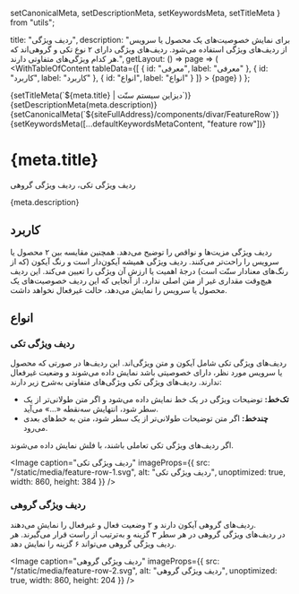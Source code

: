   setCanonicalMeta,
  setDescriptionMeta,
  setKeywordsMeta,
  setTitleMeta
} from "utils";

  title: "ردیف ویژگی",
  description:
    "برای نمایش خصوصیت‌های یک محصول یا سرویس از ردیف‌های ویژگی استفاده می‌شود. ردیف‌های ویژگی دارای ۲ نوع تکی و گروهی‌اند که هر کدام ویژگی‌های متفاوتی دارند.",
  getLayout: () => page =>
    (
      <WithTableOfContent
        tableData={[
          { id: "معرفی", label: "معرفی" },
          { id: "کاربرد", label: "کاربرد" },
          { id: "انواع", label: "انواع" }
        ]}
      >
        {page}
      </WithTableOfContent>
    )
};

<Head>
  {setTitleMeta(`${meta.title} | دیزاین سیستم سنّت`)}
  {setDescriptionMeta(meta.description)}
  {setCanonicalMeta(`${siteFullAddress}/components/divar/FeatureRow`)}
  {setKeywordsMeta([...defaultKeywordsMetaContent, "feature row"])}
</Head>

<h1>
  <span>{meta.title}</span>
  <AnchorButton anchorId="معرفی" />
</h1>

<p data-subtitle>ردیف ویژگی تکی، ردیف ویژگی گروهی</p>

<p>{meta.description}</p>

<h2>
  <span>کاربرد</span>
  <AnchorButton anchorId="کاربرد" />
</h2>

<p>
  ردیف ویژگی مزیت‌ها و نواقص را توضیح می‌دهد. همچنین مقایسه بین ۲ محصول یا سرویس
  را راحت‌تر می‌کنند. ردیف ویژگی همیشه آیکون‌دار است و رنگ آیکون (که از رنگ‌های
  معنادار سنّت است) درجهٔ اهمیت یا ارزش آن ویژگی را تعیین می‌کند. این ردیف
  هیچ‌وقت مقداری غیر از متن اصلی ندارد. از آنجایی که این ردیف خصوصیت‌های یک
  محصول یا سرویس را نمایش می‌دهد، حالت غیرفعال نخواهد داشت.
</p>

<Divider spaced />

<h2>
  <span>انواع</span>
  <AnchorButton anchorId="انواع" />
</h2>

<h3>
  <span>ردیف ویژگی تکی</span>
  <AnchorButton anchorId="ردیف ویژگی تکی" />
</h3>

<p>
  ردیف‌های ویژگی تکی شامل آیکون و متن ویژگی‌‌اند. این ردیف‌ها در صورتی که محصول
  یا سرویس مورد نظر، دارای خصوصیتی باشد نمایش داده می‌شوند و وضعیت غیرفعال
  ندارند. ردیف‌های ویژگی تکی ویژگی‌های متفاوتی به‌شرح زیر دارند:
</p>

<ul>
  <li>
    <strong>تک‌خط:</strong> توضیحات ویژگی در یک خط نمایش داده می‌شود و اگر متن
    طولانی‌تر از یک سطر شود، انتهایش سه‌نقطه «...» می‌آید.
  </li>
  <li>
    <strong>چند‌خط:</strong> اگر متن توضیحات طولانی‌تر از یک سطر شود، متن به
    خط‌های بعدی می‌رود.
  </li>
</ul>

<p>اگر ردیف‌های ویژگی تکی تعاملی باشند، با فلش نمایش داده می‌شوند.</p>

<Image
  caption="ردیف ویژگی تکی"
  imageProps={{
    src: "/static/media/feature-row-1.svg",
    alt: "ردیف ویژگی تکی",
    unoptimized: true,
    width: 860,
    height: 384
  }}
/>

<Divider dotted />

<h3>
  <span>ردیف ویژگی گروهی</span>
  <AnchorButton anchorId="ردیف ویژگی گروهی" />
</h3>

<p>
  ردیف‌های گروهی آیکون‌ دارند و ۲ وضعیت فعال و غیرفعال را نمایش می‌دهند.
  <br />
  در ردیف‌های ویژگی گروهی در هر سطر ۳ گزینه و به‌ترتیب از راست قرار می‌گیرند. هر
  ردیف ویژگی گروهی می‌تواند ۶ گزینه را نمایش دهد.
</p>

<Image
  caption="ردیف ویژگی گروهی"
  imageProps={{
    src: "/static/media/feature-row-2.svg",
    alt: "ردیف ویژگی گروهی",
    unoptimized: true,
    width: 860,
    height: 204
  }}
/>
